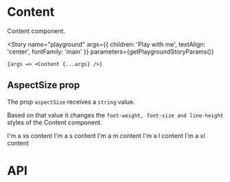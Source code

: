 
<Meta title="Components/Content" component={Content} />

# Content

Content component.

<Story
	name="playground"
	args={{ children: 'Play with me', textAlign: 'center', fontFamily: 'main' }}
	parameters={getPlaygroundStoryParams()}
>
	{args => <Content {...args} />}
</Story>

## AspectSize prop

The prop `aspectSize` receives a `string` value.

Based on that value it changes the `font-weight, font-size and line-height` styles of the Content component.

<Canvas>
	<Story name="xs" parameters={getFixedStoryParams()}>
		<Content aspectSize="xs">I'm a xs content</Content>
	</Story>
	<Story name="s" parameters={getFixedStoryParams()}>
		<Content aspectSize="s">I'm a s content</Content>
	</Story>
	<Story name="m" parameters={getFixedStoryParams()}>
		<Content aspectSize="m">I'm a m content</Content>
	</Story>
	<Story name="l" parameters={getFixedStoryParams()}>
		<Content aspectSize="l">I'm a l content</Content>
	</Story>
	<Story name="xl" parameters={getFixedStoryParams()}>
		<Content aspectSize="xl">I'm a xl content</Content>
	</Story>
</Canvas>

# API

<ArgsTable of={Content} />
